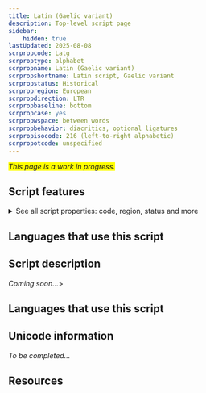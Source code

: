 ```yaml
---
title: Latin (Gaelic variant)
description: Top-level script page
sidebar:
    hidden: true
lastUpdated: 2025-08-08
scrpropcode: Latg
scrproptype: alphabet
scrpropname: Latin (Gaelic variant)
scrpropshortname: Latin script, Gaelic variant
scrpropstatus: Historical
scrpropregion: European
scrpropdirection: LTR
scrpropbaseline: bottom
scrpropcase: yes
scrpropwspace: between words
scrpropbehavior: diacritics, optional ligatures
scrpropisocode: 216 (left-to-right alphabetic)
scrpropotcode: unspecified
---
```


<span style='background-color:yellow'>_This page is a work in progress._</span>


## Script features

<details>
<summary> See all script properties: code, region, status and more</summary>
<ScriptInfo />
</details>

## Languages that use this script

<WsList script='Latg' wsMax='5' />

## Script description

_Coming soon..._>

## Languages that use this script

<WsList script='Latg' wsMax='5' />

## Unicode information

_To be completed..._

## Resources

<ScriptResources detailSummary='seemore' />

